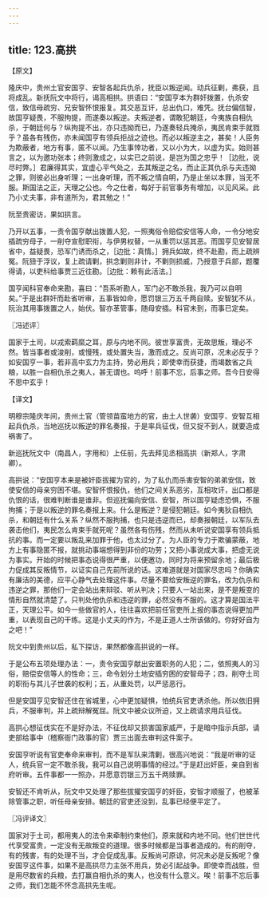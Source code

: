 ```yaml
---
---
---
```

title: 123.高拱
---



【原文】

隆庆中，贵州土官安国亨、安智各起兵仇杀，抚臣以叛逆闻。动兵征剿，弗获，且将成乱。新抚阮文中将行，谒高相拱。拱语曰：“安国亨本为群奸拨置，仇杀安信，致信母疏穷、兄安智怀恨报复。其交恶互讦，总出仇口，难凭。抚台偏信智，故国亨疑畏，不服拘提，而遂奏以叛逆。夫叛逆者，谓敢犯朝廷，今夷族自相仇杀，于朝廷何与？纵拘提不出，亦只违拗而已，乃遂奏轻兵掩杀，夷民肯束手就戮乎？虽各有残伤，亦未闻国亨有领兵拒战之迹也。而必以叛逆主之，甚矣！人臣务为欺蔽者，地方有事，匿不以闻。乃生事悻功者，又以小为大，以虚为实。始则甚言之，以为邀功张本；终则激成之，以实已之前说，是岂为国之忠乎！［边批，说尽时弊。］君廉得其实，宜虚心平气处之，去其叛逆之名，而止正其仇杀与夫违拗之罪，则彼必出身听理；一出身听理，而不叛之情自明，乃是止坐以本罪，当无不服。斯国法之正，天理之公也。今之仕者，每好于前官事务有增加，以见风采。此乃小丈夫事，非有道所为，君其勉之！”

阮至贵密访，果如拱言。

乃开以五事，一责令国亨献出拨置人犯，一照夷俗令赔偿安信等人命，一令分地安插疏穷母子，一削夺宣慰职衔，与伊男权替，一从重罚以惩其恶。而国亨见安智居省中，益疑畏，恐军门诱而杀之，［边批：真情。］拥兵如故，终不赴勘，而上疏辨冤。阮狃于浮议，复上疏请剿，拱念剿则非计，不剿则损威，乃授意于兵部，题覆得请，以吏科给事贾三近往勘。［边批：赖有此活法。］

国亨闻科官奉命来勘，喜曰：“吾系听勘人，军门必不敢杀我，我乃可以自明矣。”于是出群奸而赴省听审，五事皆如命，愿罚银三万五千两自赎。安智犹不从，阮治其用事拨置之人，始伏。智亦革管事，随母安插。科官未到，而事已定矣。

〖冯述评〗

国家于土司，以戎索羁縻之耳，原与内地不同。彼世享富贵，无故思叛，理必不然。皆当事者或浚削，或慢残，或处置失当，激而成之。反尚可原，况未必反乎？如安国亨一事，若非高中玄力为主持，势必用兵；即使幸而获捷，而竭数省之兵粮，以胜一自相仇杀之夷人，甚无谓也。呜呼！前事不忘，后事之师。吾今日安得不思中玄乎！

【译文】

明穆宗隆庆年间，贵州土官（管领苗蛮地方的官，由土人世袭）安国亨、安智互相起兵仇杀，当地巡抚以叛逆的罪名奏报，于是率兵征伐，但又捉不到人，就要造成祸害了。

新巡抚阮文中（南昌人，字用和）上任前，先去拜见丞相高拱（新郑人，字肃卿）。

高拱说：“安国亨本来是被奸臣拔擢为官的，为了私仇而杀害安智的弟弟安信，致使安信的母亲穷困不堪。安智怀恨报仇，他们之间关系恶劣，互相攻讦，出口都是仇恨的话，很难判断谁是谁非。但巡抚偏向安信、安智，所以国亨疑虑恐惧，不服拘捕；于是以叛逆的罪名奏报上来。什么是叛逆？是侵犯朝廷。如今夷狄自相仇杀，和朝廷有什么关系？纵然不服拘捕，也只是违逆而已，却奏报朝廷，以军队去袭击他们，夷民怎么肯束手就死呢？虽然各有伤残，然而从未听说安国享有领兵抵抗的事。而一定要以叛乱来加罪于他，也太过分了。为人臣的专力于欺骗蒙蔽，地方上有事隐匿不报，就挑动事端想得到非份的功劳；又把小事说成大事，把虚无说为事实。开始的时候把事态说得很严重，以便邀功，同时为将来预留余地；最后极力促成其反叛情节，以证实自己先前所说的话。这难道就是对国家尽忠吗？你确实有廉洁的美德，应平心静气去处理这件事。尽量不要给安叛逆的罪名，改为仇杀和违逆之罪，那他们一定会站出来辩驳、听从判决；只要人一站出来，是不是叛变的情形自然就清楚了。只判处他仇杀和违逆的罪，必然没有不服的。这才算是国法平正，天理公平。如今一些做官的人，往往喜欢把前任官吏所上报的事态说得更加严重，以表现自己的干练。这是小丈夫的作为，不是正道人士所该做的。你好好自为之吧！”

阮文中到贵州以后，私下探访，果然都像高拱说的一样。

于是公布五项处理办法：一，责令安国亨献出安置职务的人犯；二，依照夷人的习俗，赔偿安信等人的性命；三，命令划分土地安插穷困的安智母子；四，削夺土司的职衔与其儿子世袭的权利；五，从重处罚，以严惩恶行。

但是安国亨见安智还住在省城里，心中更加疑惧，怕统兵官吏诱杀他。所以依旧拥兵，不服审判，并上疏辩解冤屈。阮文中被众议所迫，又上疏请求用兵征伐。

高拱心想征伐实在不是好办法，不征伐却又损害国家威严，于是暗中指示兵部，请吏部给事中（稽察衙门政事的官）贾三出面去审判这件案子。

安国亨听说有官吏奉命来审判，而不是军队来清剿，很高兴地说：“我是听审的证人，统兵官一定不敢杀我，我可以自己说明事情的经过。”于是赶出奸臣，亲自到省府听审。五件事都一一照办，并愿意罚银三万五千两赎罪。

安智还不肯听从，阮文中又处理了那些拔擢安国亨的奸臣，安智才顺服了，也被革除管事之职，听任母亲安排。朝廷的官吏还没到，乱事已经便平定了。

〖冯评译文〗

国家对于土司，都用夷人的法令来牵制约束他们，原来就和内地不同。他们世世代代享受富贵，一定没有无故叛变的道理。很多时候都是当事者造成的。有的削夺，有的残害，有的处理不当，才会促成乱事。反叛尚可原谅，何况未必是反叛呢？像安国亨这件事，如果不是高拱尽力主张不用兵，势必引起战争。即使幸而战胜，但是用尽数省的兵粮，去打赢自相仇杀的夷人，也没有什么意义。唉！前事不忘后事之师，我们怎能不怀念高拱先生呢。